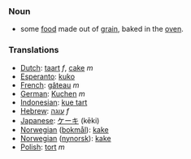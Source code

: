 === Noun ===

*some [[food]] made out of [[grain]], baked in the [[oven]].

=== Translations ===
*[[Dutch]]: [[taart]] ''f'', [[cake]] ''m''
*[[Esperanto]]: [[kuko]]
*[[French]]: [[gâteau]] ''m''
*[[German]]: [[Kuchen]] ''m''
*[[Indonesian]]: [[kue tart]]
*[[Hebrew]]: [[עוגה]] ''f''
*[[Japanese]]: [[ケーキ]] (kēki)
*[[Norwegian]] ([[bokmål]]): [[kake]]
*[[Norwegian]] ([[nynorsk]]): [[kake]]
*[[Polish]]: [[tort]] ''m''
